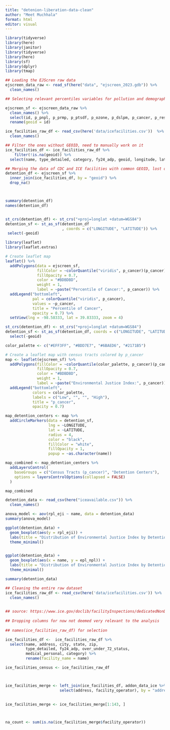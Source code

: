 ```yaml
---
title: "detenion-liberation-data-clean"
author: "Meet Muchhala"
format: html
editor: visual
---
```


```r
library(tidyverse)
library(here)
library(janitor)
library(tidyverse)
library(here)
library(sf)
library(dplyr)
library(tmap)

```

```r

## Loading the EJScren raw data
ejscreen_data_raw <- read_sf(here("data", "ejscreen_2023.gdb")) %>% 
  clean_names()

## Selecting relevant percentiles variables for pollution and demographics as found in EJScreen Data Dictionary

ejscreen_sf <- ejscreen_data_raw %>% 
  clean_names() %>% 
  select(id, p_pnpl, p_prmp, p_ptsdf, p_ozone, p_dslpm, p_cancer, p_resp, p_rsei_air, exceed_count_80, arealand, areawater, shape_length, shape_area, Shape) %>% 
  rename(geoid = id)

ice_facilities_raw_df <- read_csv(here('data/icefacilities.csv'))  %>% 
  clean_names()

## Filter the ones without GEOID, need to manually work on it
ice_facilities_df <- ice_facilities_raw_df %>% 
    filter(!is.na(geoid)) %>% 
  select(name, type_detailed, category, fy24_adp, geoid, longitude, latitude)

## Merging the data of CDC and ICE facilities with common GEOID, lost of lot of data, need manual work.
detention_df <- ejscreen_sf %>%
  inner_join(ice_facilities_df, by = "geoid") %>% 
  drop_na()



summary(detention_df)
names(detention_df)



```

```r
st_crs(detention_df) <- st_crs("+proj=longlat +datum=WGS84")
detention_sf <- st_as_sf(detention_df
                         , coords = c("LONGITUDE", "LATITUDE")) %>% 
 select(-geoid)

library(leaflet)
library(leaflet.extras)

# Create leaflet map
leaflet() %>%
  addPolygons(data = ejscreen_sf,
              fillColor = ~colorQuantile("viridis", p_cancer)(p_cancer),
              fillOpacity = 0.7,
              color = "#BDBDBD",
              weight = 1,
              label = ~paste("Percentile of Cancer:", p_cancer)) %>%
  addLegend("bottomleft", 
            pal = colorQuantile("viridis", p_cancer),
            values = ~p_cancer,
            title = "Percentile of Cancer",
            opacity = 0.7) %>%
  setView(lng = -98.58333, lat = 39.83333, zoom = 4) 

```


```r


st_crs(detention_df) <- st_crs("+proj=longlat +datum=WGS84")
detention_sf <- st_as_sf(detention_df, coords = c("LONGITUDE", "LATITUDE")) %>% 
  select(-geoid)

color_palette <- c("#EFF3FF", "#BDD7E7", "#6BAED6", "#2171B5")

# Create a leaflet map with census tracts colored by p_cancer
map <- leaflet(ejscreen_sf) %>%
  addPolygons(fillColor = ~colorQuantile(color_palette, p_cancer)(p_cancer),
              fillOpacity = 0.7,
              color = "#BDBDBD",
              weight = 1,
              label = ~paste("Environmental Justice Index:", p_cancer)) %>%
  addLegend("bottomleft", 
            colors = color_palette,
            labels = c("Low", "", "", "High"),
            title = "p_cancer",
            opacity = 0.7) 

map_detention_centers <- map %>%
  addCircleMarkers(data = detention_sf,
                   lng = ~LONGITUDE,
                   lat = ~LATITUDE,
                   radius = 4,
                   color = "black",
                   fillColor = "white",
                   fillOpacity = 1,
                   popup = ~as.character(name))

map_combined <- map_detention_centers %>%
  addLayersControl(
    baseGroups = c("Census Tracts (p_cancer)", "Detention Centers"),
    options = layersControlOptions(collapsed = FALSE)
  )

map_combined


```

```r
 
detention_data <- read_csv(here("iceavailable.csv")) %>% 
  clean_names()

anova_model <- aov(rpl_eji ~ name, data = detention_data)
summary(anova_model)

ggplot(detention_data) +
  geom_boxplot(aes(y = rpl_eji)) +
  labs(title = "Distribution of Environmental Justice Index by Detention Center") +
  theme_minimal()


ggplot(detention_data) +
  geom_boxplot(aes(x = name, y = epl_npl)) +
  labs(title = "Distribution of Environmental Justice Index by Detention Center") +
  theme_minimal()

summary(detention_data)

```

```r

## Cleaning the entire raw dataset
ice_facilities_raw_df <- read_csv(here('data/icefacilities.csv')) %>% 
  clean_names()
 

## source: https://www.ice.gov/doclib/facilityInspections/dedicatedNonDedicatedFacilityList.xlsx
 
## Dropping columns for now not deemed very relevant to the analysis
 
## names(ice_facilities_raw_df) for selection

ice_facilities_df <-  ice_facilities_raw_df %>% 
  select(name, address, city, state, zip,
         type_detailed, fy24_adp, over_under_72_status,
         medical_personal, category) %>% 
         rename(facility_name = name)

ice_facilities_census <- ice_facilities_raw_df



ice_facilities_merge <- left_join(ice_facilities_df, addon_data_ice %>% 
                        select(address, facility_operator), by = "address") 
                      

ice_facilities_merge <- ice_facilities_merge[1:143, ]



na_count <- sum(is.na(ice_facilities_merge$facility_operator))
 




```
